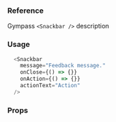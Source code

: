 ### Reference

Gympass `<Snackbar />` description

### Usage

```javascript
  <Snackbar 
    message="Feedback message." 
    onClose={() => {}} 
    onAction={() => {}} 
    actionText="Action" 
  />
```

### Props

<PropsTable component="Snackbar" platform="web" />
